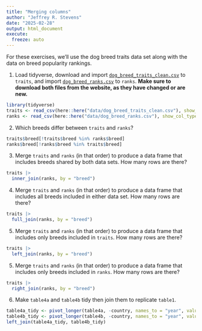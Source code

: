 ```yaml
---
title: "Merging columns"
author: "Jeffrey R. Stevens"
date: "2025-02-28"
output: html_document
execute:
  freeze: auto
---
```


For these exercises, we'll use the dog breed traits data set along with the data on breed popularity rankings. 

1. Load tidyverse, download and import [`dog_breed_traits_clean.csv`](https://jeffreyrstevens.github.io/dpavir2025/data/dog_breed_traits_clean.csv) to `traits`, and import [`dog_breed_ranks.csv`](https://jeffreyrstevens.github.io/dpavir2025/data/dog_breed_ranks.csv) to `ranks`. **Make sure to download both files from the website, as they have changed or are new.**

```r
library(tidyverse)
traits <- read_csv(here::here("data/dog_breed_traits_clean.csv"), show_col_types = FALSE)
ranks <- read_csv(here::here("data/dog_breed_ranks.csv"), show_col_types = FALSE)
```

2. Which breeds differ between `traits` and `ranks`?

```r
traits$breed[!traits$breed %in% ranks$breed]
ranks$breed[!ranks$breed %in% traits$breed]
```

3. Merge `traits` and `ranks` (in that order) to produce a data frame that includes breeds shared by both data sets. How many rows are there?

```r
traits |> 
  inner_join(ranks, by = "breed")
```


4. Merge `traits` and `ranks` (in that order) to produce a data frame that includes all breeds included in either data set. How many rows are there?

```r
traits |> 
  full_join(ranks, by = "breed")
```

5. Merge `traits` and `ranks` (in that order) to produce a data frame that includes only breeds included in `traits`. How many rows are there?

```r
traits |> 
  left_join(ranks, by = "breed")
```

5. Merge `traits` and `ranks` (in that order) to produce a data frame that includes only breeds included in `ranks`. How many rows are there?

```r
traits |> 
  right_join(ranks, by = "breed")
```

6. Make `table4a` and `table4b` tidy then join them to replicate `table1`.

```r
table4a_tidy <- pivot_longer(table4a, -country, names_to = "year", values_to = "cases")
table4b_tidy <- pivot_longer(table4b, -country, names_to = "year", values_to = "population")
left_join(table4a_tidy, table4b_tidy)
```

